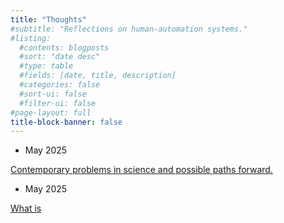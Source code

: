 ```yaml
---
title: "Thoughts"
#subtitle: "Reflections on human-automation systems."
#listing:
  #contents: blogposts
  #sort: "date desc"
  #type: table
  #fields: [date, title, description]
  #categories: false
  #sort-ui: false
  #filter-ui: false
#page-layout: full
title-block-banner: false
---
```


-   May 2025

[Contemporary problems in science and possible paths forward.](boh.qmd)

-   May 2025

[What is](posts/exp-hf.qmd)
